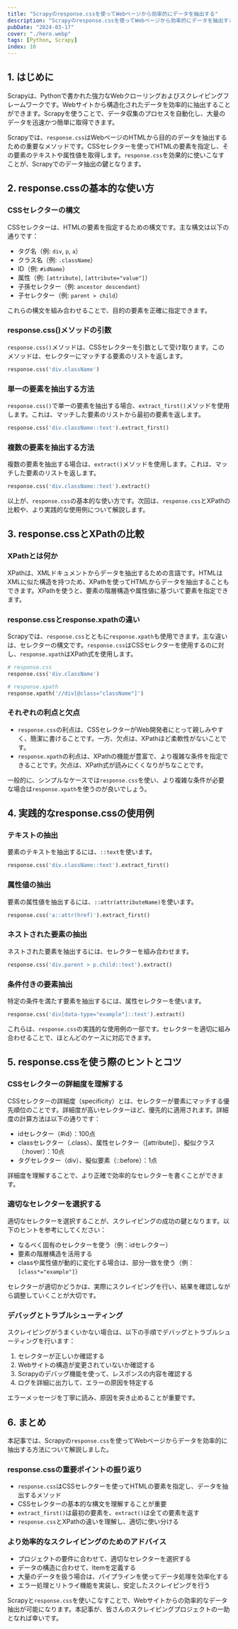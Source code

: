 ```yaml
---
title: "Scrapyのresponse.cssを使ってWebページから効率的にデータを抽出する"
description: "Scrapyのresponse.cssを使ってWebページから効率的にデータを抽出する"
pubDate: "2024-03-17"
cover: "./hero.webp"
tags: [Python, Scrapy]
index: 10
---
```


## 1. はじめに

Scrapyは、Pythonで書かれた強力なWebクローリングおよびスクレイピングフレームワークです。Webサイトから構造化されたデータを効率的に抽出することができます。Scrapyを使うことで、データ収集のプロセスを自動化し、大量のデータを迅速かつ簡単に取得できます。

Scrapyでは、`response.css`はWebページのHTMLから目的のデータを抽出するための重要なメソッドです。CSSセレクターを使ってHTMLの要素を指定し、その要素のテキストや属性値を取得します。`response.css`を効果的に使いこなすことが、Scrapyでのデータ抽出の鍵となります。

## 2. response.cssの基本的な使い方

### CSSセレクターの構文

CSSセレクターは、HTMLの要素を指定するための構文です。主な構文は以下の通りです：

- タグ名（例: `div`, `p`, `a`）
- クラス名（例: `.className`）
- ID（例: `#idName`）
- 属性（例: `[attribute]`, `[attribute="value"]`）
- 子孫セレクター（例: `ancestor descendant`）
- 子セレクター（例: `parent > child`）

これらの構文を組み合わせることで、目的の要素を正確に指定できます。

### response.css()メソッドの引数

`response.css()`メソッドは、CSSセレクターを引数として受け取ります。このメソッドは、セレクターにマッチする要素のリストを返します。

```python
response.css('div.className')
```

### 単一の要素を抽出する方法

`response.css()`で単一の要素を抽出する場合、`extract_first()`メソッドを使用します。これは、マッチした要素のリストから最初の要素を返します。

```python
response.css('div.className::text').extract_first()
```

### 複数の要素を抽出する方法

複数の要素を抽出する場合は、`extract()`メソッドを使用します。これは、マッチした要素のリストを返します。

```python
response.css('div.className::text').extract()
```

以上が、`response.css`の基本的な使い方です。次回は、`response.css`とXPathの比較や、より実践的な使用例について解説します。

## 3. response.cssとXPathの比較

### XPathとは何か

XPathは、XMLドキュメントからデータを抽出するための言語です。HTMLはXMLに似た構造を持つため、XPathを使ってHTMLからデータを抽出することもできます。XPathを使うと、要素の階層構造や属性値に基づいて要素を指定できます。

### response.cssとresponse.xpathの違い

Scrapyでは、`response.css`とともに`response.xpath`も使用できます。主な違いは、セレクターの構文です。`response.css`はCSSセレクターを使用するのに対し、`response.xpath`はXPath式を使用します。

```python
# response.css
response.css('div.className')

# response.xpath
response.xpath('//div[@class="className"]')
```

### それぞれの利点と欠点

- `response.css`の利点は、CSSセレクターがWeb開発者にとって親しみやすく、簡潔に書けることです。一方、欠点は、XPathほど柔軟性がないことです。
- `response.xpath`の利点は、XPathの機能が豊富で、より複雑な条件を指定できることです。欠点は、XPath式が読みにくくなりがちなことです。

一般的に、シンプルなケースでは`response.css`を使い、より複雑な条件が必要な場合は`response.xpath`を使うのが良いでしょう。

## 4. 実践的なresponse.cssの使用例

### テキストの抽出

要素のテキストを抽出するには、`::text`を使います。

```python
response.css('div.className::text').extract_first()
```

### 属性値の抽出

要素の属性値を抽出するには、`::attr(attributeName)`を使います。

```python
response.css('a::attr(href)').extract_first()
```

### ネストされた要素の抽出

ネストされた要素を抽出するには、セレクターを組み合わせます。

```python
response.css('div.parent > p.child::text').extract()
```

### 条件付きの要素抽出

特定の条件を満たす要素を抽出するには、属性セレクターを使います。

```python
response.css('div[data-type="example"]::text').extract()
```

これらは、`response.css`の実践的な使用例の一部です。セレクターを適切に組み合わせることで、ほとんどのケースに対応できます。

## 5. response.cssを使う際のヒントとコツ

### CSSセレクターの詳細度を理解する

CSSセレクターの詳細度（specificity）とは、セレクターが要素にマッチする優先順位のことです。詳細度が高いセレクターほど、優先的に適用されます。詳細度の計算方法は以下の通りです：

- idセレクター（#id）：100点
- classセレクター（.class）、属性セレクター（[attribute]）、擬似クラス（:hover）：10点
- タグセレクター（div）、擬似要素（::before）：1点

詳細度を理解することで、より正確で効率的なセレクターを書くことができます。

### 適切なセレクターを選択する

適切なセレクターを選択することが、スクレイピングの成功の鍵となります。以下のヒントを参考にしてください：

- なるべく固有のセレクターを使う（例：idセレクター）
- 要素の階層構造を活用する
- classや属性値が動的に変化する場合は、部分一致を使う（例：`[class*="example"]`）

セレクターが適切かどうかは、実際にスクレイピングを行い、結果を確認しながら調整していくことが大切です。

### デバッグとトラブルシューティング

スクレイピングがうまくいかない場合は、以下の手順でデバッグとトラブルシューティングを行います：

1. セレクターが正しいか確認する
2. Webサイトの構造が変更されていないか確認する
3. Scrapyのデバッグ機能を使って、レスポンスの内容を確認する
4. ログを詳細に出力して、エラーの原因を特定する

エラーメッセージを丁寧に読み、原因を突き止めることが重要です。

## 6. まとめ

本記事では、Scrapyの`response.css`を使ってWebページからデータを効率的に抽出する方法について解説しました。

### response.cssの重要ポイントの振り返り

- `response.css`はCSSセレクターを使ってHTMLの要素を指定し、データを抽出するメソッド
- CSSセレクターの基本的な構文を理解することが重要
- `extract_first()`は最初の要素を、`extract()`は全ての要素を返す
- `response.css`とXPathの違いを理解し、適切に使い分ける

### より効率的なスクレイピングのためのアドバイス

- プロジェクトの要件に合わせて、適切なセレクターを選択する
- データの構造に合わせて、Itemを定義する
- 大量のデータを扱う場合は、パイプラインを使ってデータ処理を効率化する
- エラー処理とリトライ機能を実装し、安定したスクレイピングを行う

Scrapyと`response.css`を使いこなすことで、Webサイトからの効率的なデータ抽出が可能になります。本記事が、皆さんのスクレイピングプロジェクトの一助となれば幸いです。
